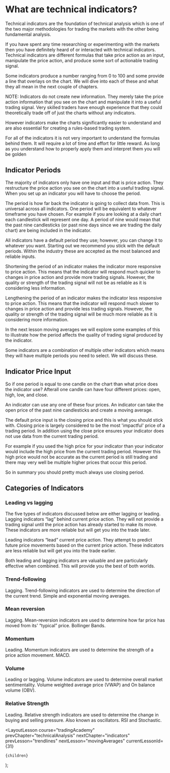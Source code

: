 
# What are technical indicators?

Technical indicators are the foundation of technical analysis which is one of the two major methodologies for trading the markets with the other being fundamental analysis.

If you have spent any time researching or experimenting with the markets then you have definitely heard of or interacted with technical indicators. Technical indicators are different formulas that take price action as an input, manipulate the price action, and produce some sort of actionable trading signal.

Some indicators produce a number ranging from 0 to 100 and some provide a line that overlays on the chart. We will dive into each of these and what they all mean in the next couple of chapters.

NOTE: Indicators do not create new information. They merely take the price action information that you see on the chart and manipulate it into a useful trading signal. Very skilled traders have enough experience that they could theoretically trade off of just the charts without any indicators.

However indicators make the charts significantly easier to understand and are also essential for creating a rules-based trading system.

For all of the indicators it is not very important to understand the formulas behind them. It will require a lot of time and effort for little reward. As long as you understand how to properly apply them and interpret them you will be golden

## Indicator Periods

The majority of indicators only have one input and that is price action. They restructure the price action you see on the chart into a useful trading signal. When you set up an indicator you will have to choose the period.

The period is how far back the indicator is going to collect data from. This is universal across all indicators. One period will be equivalent to whatever timeframe you have chosen. For example if you are looking at a daily chart each candlestick will represent one day. A period of nine would mean that the past nine candlesticks (or past nine days since we are trading the daily chart) are being included in the indicator.

All indicators have a default period they use; however, you can change it to whatever you want. Starting out we recommend you stick with the default periods. Within the industry these are accepted as the most balanced and reliable inputs.

Shortening the period of an indicator makes the indicator more responsive to price action. This means that the indicator will respond much quicker to changes in price action and provide more trading signals. However, the quality or strength of the trading signal will not be as reliable as it is considering less information.

Lengthening the period of an indicator makes the indicator less responsive to price action. This means that the indicator will respond much slower to changes in price action and provide less trading signals. However, the quality or strength of the trading signal will be much more reliable as it is considering more information.

In the next lesson moving averages we will explore some examples of this to illustrate how the period affects the quality of trading signal produced by the indicator.

Some indicators are a combination of multiple other indicators which means they will have multiple periods you need to select. We will discuss these.

## Indicator Price Input

So if one period is equal to one candle on the chart than what price does the indicator use? Afterall one candle can have four different prices: open, high, low, and close.

An indicator can use any one of these four prices. An indicator can take the open price of the past nine candlesticks and create a moving average.

The default price input is the closing price and this is what you should stick with. Closing price is largely considered to be the most 'impactful' price of a trading period. In addition using the close price ensures your indicator does not use data from the current trading period.

For example if you used the high price for your indicator than your indicator would include the high price from the current trading period. However this high price would not be accurate as the current period is still trading and there may very well be multiple higher prices that occur this period.

So in summary you should pretty much always use closing period.

## Categories of Indicators

### Leading vs lagging

The five types of indicators discussed below are either lagging or leading. Lagging indicators “lag” behind current price action. They will not provide a trading signal until the price action has already started to make its move. These indicators are more reliable but will get you into the trade later.

Leading indicators “lead” current price action. They attempt to predict future price movements based on the current price action. These indicators are less reliable but will get you into the trade earlier.

Both leading and lagging indicators are valuable and are particularly effective when combined. This will provide you the best of both worlds.

### Trend-following

Lagging. Trend-following indicators are used to determine the direction of the current trend. Simple and exponential moving averages.

### Mean reversion

Lagging. Mean-reversion indicators are used to determine how far price has moved from its' “typical” price. Bollinger Bands.

### Momentum

Leading. Momentum indicators are used to determine the strength of a price action movement. MACD.

### Volume

Leading or lagging. Volume indicators are used to determine overall market sentimentality. Volume weighted average price (VWAP) and On balance volume (OBV).

### Relative Strength

Leading. Relative strength indicators are used to determine the change in buying and selling pressure. Also known as oscillators. RSI and Stochastic.

  <LayoutLesson
    course="tradingAcademy"
    prevChapter="technicalAnalysis"
    nextChapter="indicators"
    prevLesson="trendlines"
    nextLesson="movingAverages"
    currentLessonId={31}
  >
    {children}
  </LayoutLesson>
);

